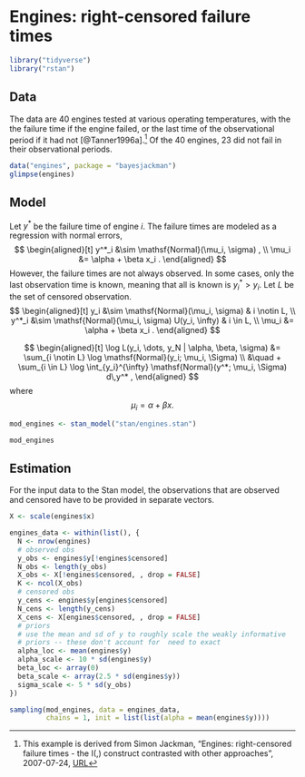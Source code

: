 # Engines: right-censored failure times

```r
library("tidyverse")
library("rstan")
```

## Data

The data are 40 engines tested at various operating temperatures, with the the failure time if the engine failed, or the last time of the observational period if it had not [@Tanner1996a].[^engines-src]
Of the 40 engines, 23 did not fail in their observational periods.

```r
data("engines", package = "bayesjackman")
glimpse(engines)
```

## Model

Let $y^*$ be the failure time of engine $i$.
The failure times are modeled as a regression with normal errors,
$$
\begin{aligned}[t]
y^*_i &\sim \mathsf{Normal}(\mu_i, \sigma) , \\
\mu_i &= \alpha + \beta x_i .
\end{aligned}
$$
However, the failure times are not always observed.
In some cases, only the last observation time is known, meaning that all is known is $y^*_i > y_i$.
Let $L$ be the set of censored observation.
$$
\begin{aligned}[t]
y_i &\sim \mathsf{Normal}(\mu_i, \sigma) & i \notin L, \\
y^*_i &\sim \mathsf{Normal}(\mu_i, \sigma) U(y_i, \infty) & i \in L, \\
\mu_i &= \alpha + \beta x_i .
\end{aligned}
$$

$$
\begin{aligned}[t]
\log L(y_i, \dots, y_N | \alpha, \beta, \sigma) &=  \sum_{i \notin L} \log \mathsf{Normal}(y_i; \mu_i, \Sigma) \\
&\quad + \sum_{i \in L} \log \int_{y_i}^{\infty} \mathsf{Normal}(y^*; \mu_i, \Sigma) d\,y^* ,
\end{aligned}
$$
where
$$
\mu_i = \alpha + \beta x .
$$

```r
mod_engines <- stan_model("stan/engines.stan")
```

```r
mod_engines
```

## Estimation

For the input data to the Stan model, the observations that are observed and censored have to be provided in separate vectors.

```r
X <- scale(engines$x)

engines_data <- within(list(), {
  N <- nrow(engines)
  # observed obs
  y_obs <- engines$y[!engines$censored]
  N_obs <- length(y_obs)
  X_obs <- X[!engines$censored, , drop = FALSE]
  K <- ncol(X_obs)
  # censored obs
  y_cens <- engines$y[engines$censored]  
  N_cens <- length(y_cens)
  X_cens <- X[engines$censored, , drop = FALSE]
  # priors
  # use the mean and sd of y to roughly scale the weakly informative
  # priors -- these don't account for  need to exact
  alpha_loc <- mean(engines$y)
  alpha_scale <- 10 * sd(engines$y)
  beta_loc <- array(0)
  beta_scale <- array(2.5 * sd(engines$y))
  sigma_scale <- 5 * sd(y_obs)
})
```

```r
sampling(mod_engines, data = engines_data,
         chains = 1, init = list(list(alpha = mean(engines$y))))
```

[^engines-src]: This example is derived from Simon Jackman, "Engines: right-censored failure times - the I(,) construct contrasted with other approaches", 2007-07-24,
[URL](https://web-beta.archive.org/web/20070724034205/http://jackman.stanford.edu:80/mcmc/engines.odc)
